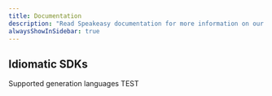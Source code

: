 ```yaml
---
title: Documentation
description: "Read Speakeasy documentation for more information on our features and how to use them."
alwaysShowInSidebar: true
---
```



<div className="docs-index bsmnt-container-md flex flex-col mt-10 gap-14">
  <DocsHeaderIndex title={intro?.title} description={intro?.description} />
  <section>
    <CardGrid cards={cards?.start} heading="Products" columns={4} />
  </section>
  <section>
    <h2 className="bsmnt-text-heading-md">Idiomatic SDKs</h2>
    <div className="bsmnt-text-body-lg text-muted-foreground mt-2.5">
      Supported generation languages TEST
    </div>
    <TechCards className="mt-5" items={cards.idiomaticSdks} />
  </section>
  <section>
    <CardGrid
      cards={cards?.resourcesSimpleCards}
      heading="Resources"
      columns={4}
    />
    <ResourcesBigCards cards={cards.resourcesBigCards} className="mt-12.5" />
  </section>
</div>
